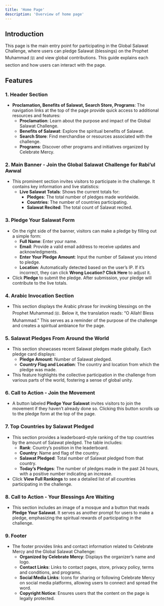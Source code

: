 ```yaml
---
title: 'Home Page'
description: 'Overview of home page'
---
```


## Introduction

This page is the main entry point for participating in the Global Salawat Challenge, where users can pledge Salawat (blessings) on the Prophet Muhammad ﷺ and view global contributions. This guide explains each section and how users can interact with the page.

## Features

### 1. **Header Section**

- **Proclamation, Benefits of Salawat, Search Store, Programs**: The navigation links at the top of the page provide quick access to additional resources and features:
    - **Proclamation**: Learn about the purpose and impact of the Global Salawat Challenge.
    - **Benefits of Salawat**: Explore the spiritual benefits of Salawat.
    - **Search Store**: Find merchandise or resources associated with the challenge.
    - **Programs**: Discover other programs and initiatives organized by Celebrate Mercy.

### 2. **Main Banner - Join the Global Salawat Challenge for Rabi’ul Awwal**

- This prominent section invites visitors to participate in the challenge. It contains key information and live statistics:
    - **Live Salawat Totals**: Shows the current totals for:
        - **Pledges**: The total number of pledges made worldwide.
        - **Countries**: The number of countries participating.
        - **Salawat Recited**: The total count of Salawat recited.

### 3. **Pledge Your Salawat Form**

- On the right side of the banner, visitors can make a pledge by filling out a simple form:
    - **Full Name**: Enter your name.
    - **Email**: Provide a valid email address to receive updates and acknowledgments.
    - **Enter Your Pledge Amount**: Input the number of Salawat you intend to pledge.
    - **Location**: Automatically detected based on the user’s IP. If it’s incorrect, they can click **Wrong Location? Click Here** to adjust it.
- Click **Pledge** to submit the pledge. After submission, your pledge will contribute to the live totals.

### 4. **Arabic Invocation Section**

- This section displays the Arabic phrase for invoking blessings on the Prophet Muhammad ﷺ. Below it, the translation reads: “O Allah! Bless Muhammad.” This serves as a reminder of the purpose of the challenge and creates a spiritual ambiance for the page.

### 5. **Salawat Pledges From Around the World**

- This section showcases recent Salawat pledges made globally. Each pledge card displays:
    - **Pledge Amount**: Number of Salawat pledged.
    - **Country Flag and Location**: The country and location from which the pledge was made.
- This feature highlights the collective participation in the challenge from various parts of the world, fostering a sense of global unity.

### 6. **Call to Action - Join the Movement**

- A button labeled **Pledge Your Salawat** invites visitors to join the movement if they haven’t already done so. Clicking this button scrolls up to the pledge form at the top of the page.

### 7. **Top Countries by Salawat Pledged**

- This section provides a leaderboard-style ranking of the top countries by the amount of Salawat pledged. The table includes:
    - **Rank**: Country’s position in the leaderboard.
    - **Country**: Name and flag of the country.
    - **Salawat Pledged**: Total number of Salawat pledged from that country.
    - **Today’s Pledges**: The number of pledges made in the past 24 hours, with a positive number indicating an increase.
- Click **View Full Rankings** to see a detailed list of all countries participating in the challenge.

### 8. **Call to Action - Your Blessings Are Waiting**

- This section includes an image of a mosque and a button that reads **Pledge Your Salawat**. It serves as another prompt for users to make a pledge, emphasizing the spiritual rewards of participating in the challenge.

### 9. **Footer**

- The footer provides links and contact information related to Celebrate Mercy and the Global Salawat Challenge:
    - **Organized by Celebrate Mercy**: Displays the organizer’s name and logo.
    - **Contact Links**: Links to contact pages, store, privacy policy, terms and conditions, and programs.
    - **Social Media Links**: Icons for sharing or following Celebrate Mercy on social media platforms, allowing users to connect and spread the word.
    - **Copyright Notice**: Ensures users that the content on the page is legally protected.